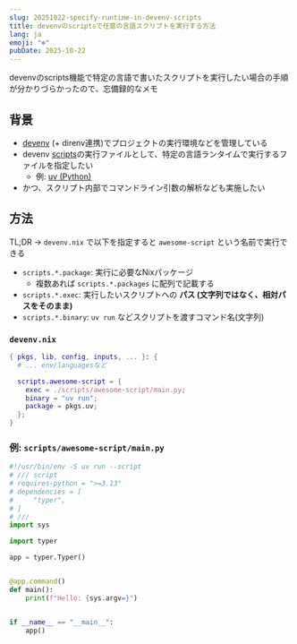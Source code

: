 ```yaml
---
slug: 20251022-specify-runtime-in-devenv-scripts
title: devenvのscriptsで任意の言語スクリプトを実行する方法
lang: ja
emoji: "❄"
pubDate: 2025-10-22
---
```


devenvのscripts機能で特定の言語で書いたスクリプトを実行したい場合の手順が分かりづらかったので、忘備録的なメモ

## 背景

* [devenv](https://devenv.sh) (+ direnv連携)でプロジェクトの実行環境などを管理している
* devenv [scripts](https://devenv.sh/scripts/)の実行ファイルとして、特定の言語ランタイムで実行するファイルを指定したい
    * 例: [uv (Python)](https://docs.astral.sh/uv/guides/scripts/)
* かつ、スクリプト内部でコマンドライン引数の解析なども実施したい

## 方法

TL;DR -> `devenv.nix` で以下を指定すると `awesome-script` という名前で実行できる

* `scripts.*.package`: 実行に必要なNixパッケージ
    * 複数あれば `scripts.*.packages` に配列で記載する
* `scripts.*.exec`: 実行したいスクリプトへの **パス (文字列ではなく、相対パスをそのまま)**
* `scripts.*.binary`: `uv run` などスクリプトを渡すコマンド名(文字列)

### `devenv.nix`

```nix
{ pkgs, lib, config, inputs, ... }: {
  # ... env/languagesなど

  scripts.awesome-script = {
    exec = ./scripts/awesome-script/main.py;
    binary = "uv run";
    package = pkgs.uv;
  };
}
```

### 例: `scripts/awesome-script/main.py`

```python
#!/usr/bin/env -S uv run --script
# /// script
# requires-python = ">=3.13"
# dependencies = [
#     "typer",
# ]
# ///
import sys

import typer

app = typer.Typer()


@app.command()
def main():
    print(f"Hello: {sys.argv=}")


if __name__ == "__main__":
    app()
```
